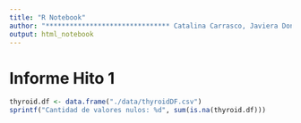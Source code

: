 ```yaml
---
title: "R Notebook"
author: "******************************* Catalina Carrasco, Javiera Donoso, Joaquín Herrera, Macarena Ríos, Nahuel Sanhueza *******************************"
output: html_notebook
---
```

# Informe Hito 1

```r
thyroid.df <- data.frame("./data/thyroidDF.csv")
sprintf("Cantidad de valores nulos: %d", sum(is.na(thyroid.df)))
```

